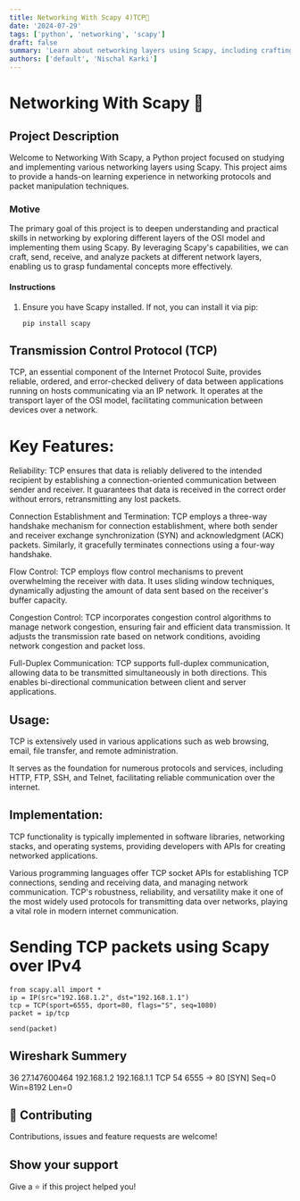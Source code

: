 ```yaml
---
title: Networking With Scapy 4)TCP👋
date: '2024-07-29'
tags: ['python', 'networking', 'scapy']
draft: false
summary: 'Learn about networking layers using Scapy, including crafting, sending, and sniffing Ethernet frames.'
authors: ['default', 'Nischal Karki']
---
```


# Networking With Scapy 👋

## Project Description

Welcome to Networking With Scapy, a Python project focused on studying and implementing various networking layers using Scapy. This project aims to provide a hands-on learning experience in networking protocols and packet manipulation techniques.

### Motive

The primary goal of this project is to deepen understanding and practical skills in networking by exploring different layers of the OSI model and implementing them using Scapy. By leveraging Scapy's capabilities, we can craft, send, receive, and analyze packets at different network layers, enabling us to grasp fundamental concepts more effectively.

#### Instructions

1. Ensure you have Scapy installed. If not, you can install it via pip:

   ```
   pip install scapy
   ```

## Transmission Control Protocol (TCP)

TCP, an essential component of the Internet Protocol Suite, provides reliable, ordered, and error-checked delivery of data between applications running on hosts communicating via an IP network. It operates at the transport layer of the OSI model, facilitating communication between devices over a network.

# Key Features:

Reliability: TCP ensures that data is reliably delivered to the intended recipient by establishing a connection-oriented communication between sender and receiver. It guarantees that data is received in the correct order without errors, retransmitting any lost packets.

Connection Establishment and Termination: TCP employs a three-way handshake mechanism for connection establishment, where both sender and receiver exchange synchronization (SYN) and acknowledgment (ACK) packets. Similarly, it gracefully terminates connections using a four-way handshake.

Flow Control: TCP employs flow control mechanisms to prevent overwhelming the receiver with data. It uses sliding window techniques, dynamically adjusting the amount of data sent based on the receiver's buffer capacity.

Congestion Control: TCP incorporates congestion control algorithms to manage network congestion, ensuring fair and efficient data transmission. It adjusts the transmission rate based on network conditions, avoiding network congestion and packet loss.

Full-Duplex Communication: TCP supports full-duplex communication, allowing data to be transmitted simultaneously in both directions. This enables bi-directional communication between client and server applications.

## Usage:

TCP is extensively used in various applications such as web browsing, email, file transfer, and remote administration.

It serves as the foundation for numerous protocols and services, including HTTP, FTP, SSH, and Telnet, facilitating reliable communication over the internet.

## Implementation:

TCP functionality is typically implemented in software libraries, networking stacks, and operating systems, providing developers with APIs for creating networked applications.

Various programming languages offer TCP socket APIs for establishing TCP connections, sending and receiving data, and managing network communication.
TCP's robustness, reliability, and versatility make it one of the most widely used protocols for transmitting data over networks, playing a vital role in modern internet communication.

# Sending TCP packets using Scapy over IPv4

```
from scapy.all import *
ip = IP(src="192.168.1.2", dst="192.168.1.1")
tcp = TCP(sport=6555, dport=80, flags="S", seq=1080)
packet = ip/tcp

send(packet)
```

## Wireshark Summery

36 27.147600464 192.168.1.2 192.168.1.1 TCP 54 6555 → 80 [SYN] Seq=0 Win=8192 Len=0

## 🤝 Contributing

Contributions, issues and feature requests are welcome!

## Show your support

Give a ⭐️ if this project helped you!
